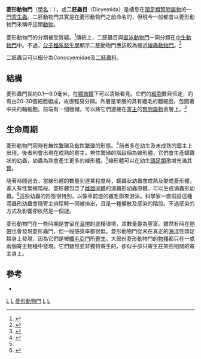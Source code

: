 {{Automatic Taxobox
| taxon = Rhombozoa
| authority = [[August_David_Krohn|A. Krohn]], 1839
| image = Dicyema macrocephalum.png
| subdivision_ranks = [[科|科]]
| subdivision =
* [[二胚蟲科|二胚蟲科]] Dicyemidae
* Conocyemidae
}}
'''菱形動物門'''（[[學名|學名]]：{{lang|la|Rhombozoa}}），或'''二胚蟲目'''（Dicyemida）是棲息在[[頭足類|頭足類]][[腎|腎附屬物]]的一[[門|門]][[寄生蟲|寄生蟲]]。二胚動物門其實是在菱形動物門之前命名的，但現今一般都會以菱形動物門來稱呼這類[[動物|動物]]。

菱形動物門的分類被受質疑。<ref name="pmid17961212">{{cite journal en|author=Aruga J, Odaka YS, Kamiya A, Furuya H|title=Dicyema Pax6 and Zic: tool-kit genes in a highly simplified bilaterian|journal=BMC Evol. Biol.|volume=7|pages=201|year=2007|pmid=17961212|pmc=2222250|doi=10.1186/1471-2148-7-201|url=http://www.biomedcentral.com/1471-2148/7/201}}</ref>傳統上，二胚蟲目與[[直泳動物門|直泳動物門]]一同分類在[[中生動物門|中生動物門]]中。不過，[[分子|分子]][[種系發生學|種系發生學]]顯示二胚動物門應該較為接近[[線蟲動物門|線蟲動物門]]。<ref>{{cite journal en|author=Pawlowski J, Montoya-Burgos JI, Fahrni JF, Wüest J, Zaninetti L|title=Origin of the Mesozoa inferred from 18S rRNA gene sequences|journal=Mol. Biol. Evol.|volume=13|issue=8|pages=1128–32|pmid=8865666|url=http://mbe.oxfordjournals.org/cgi/pmidlookup?view=long&pmid=8865666|date=October 1996}}</ref>

二胚蟲目可以細分為Conocyemidae及[[二胚蟲科|二胚蟲科]]。

== 結構 ==
菱形蟲門長約0.1—9.0毫米，在[[顯微鏡|顯微鏡]]下可以清晰看見。它們的[[細胞|細胞]]數目恆定，約有由20-30個細胞組成，故很輕易分辨。外層是單層的具有纖毛的體細胞，包圍著中央的軸細胞。前端有一個極帽，可以將它們連接在[[寄主|寄主]]的[[腎|腎附屬物]]表層上。<ref>{{Cite journal en|author=Hochberg, F.G.|year=1982|title=The "kidneys" of cephalopods: a unique habitat for parasites|journal=Malacologia|volume=23|pages=121-134}}</ref>

== 生命周期 ==
菱形動物門同時有[[無性繁殖|無性繁殖]]及[[有性繁殖|有性繁殖]]的形態。<ref>{{Cite journal en|author=Furuya, H., F. G. Hochberg, & K. Tsuneki|year=2003|title=Reproductive traits in dicyemids|journal=Marine Biology|volume=143|pages=693-706}}</ref>前者多在幼生及未成熟的[[寄主|寄主]]上出現，後者則會出現在成熟的寄主。無性繁殖的階段稱為線形體，它們會生產蠕蟲狀的幼蟲，幼蟲為熟會產生更多的線形體。<ref name=mcconnaughey/>線形體可以在幼生[[頭足類|頭足類]]激增充滿其[[腎|腎]]。

隨著時間過去，當線形體的數量到達某程度時，蠕蟲狀幼蟲會成熟及變成菱形體，進入有性繁殖階段。菱形體包含了[[雌雄同體|雌雄同體]]的滴蟲形幼蟲原體，可以生成滴蟲形幼蟲。<ref name=mcconnaughey>{{Cite journal en|author=McConnaughey, B.H.|year=1951|title=The life cycle of the dicyemid Mesozoa|journal=University of California Publications in Zoology|volume=55|pages=295-336}}</ref>這些幼蟲的形態很特別，以像車前燈的纖毛節來游泳。科學家一直假設這種滴蟲形幼蟲會隨寄主排尿時一同被排出，且是一種擴散及感染的階段。不過感染的方式及影響卻依然是一個謎。

菱形動物門在一些時期是會留在[[溫帶|溫帶]]的底棲環境，其數量最為豐富。雖然有時在[[熱帶|熱帶]]也會發現菱形蟲門，但一般感染率都很低。菱形動物門從未在真正的[[海洋|海洋]]性頭足類身上發現，因為它們是被[[纖毛亞門|纖毛亞門]]所[[寄生|寄生]]。大部份菱形動物門的[[物種|物種]]都只在一或兩個寄主物種中發現。它們雖然並非獨特寄生的，卻似乎卻只寄生在某些相關的寄主身上。

== 參考 ==
{{Wikispecies|Rhombozoa}}
{{reflist}}
* {{cite journal en |author=Furuya H, Tsuneki K |title=Biology of dicyemid mesozoans |journal=Zool. Sci. |volume=20 |issue=5 |pages=519–32 |pmid=12777824 |doi= |url=http://joi.jlc.jst.go.jp/JST.JSTAGE/zsj/20.519?from=PubMed |date=May 2003 }}{{Dead link|date=2018年6月 |bot=InternetArchiveBot |fix-attempted=no }}

{{動物界|N.}}
{{Taxonbar}}
[[Category:動物|L]]
[[Category:无脊椎动物|L]]
[[Category:菱形動物門|]]
[[Category:中生动物|L]]
[[Category:_1839年描述的分类群|L]]